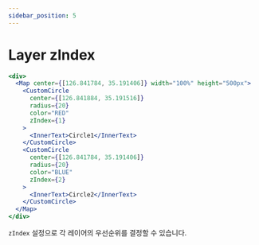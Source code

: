 ```yaml
---
sidebar_position: 5
---
```


# Layer zIndex

```jsx live
<div>
  <Map center={[126.841784, 35.191406]} width="100%" height="500px">
    <CustomCircle
      center={[126.841884, 35.191516]}
      radius={20}
      color="RED"
      zIndex={1}
    >
      <InnerText>Circle1</InnerText>
    </CustomCircle>
    <CustomCircle
      center={[126.841784, 35.191406]}
      radius={20}
      color="BLUE"
      zIndex={2}
    >
      <InnerText>Circle2</InnerText>
    </CustomCircle>
  </Map>
</div>
```

`zIndex` 설정으로 각 레이어의 우선순위를 결정할 수 있습니다.
